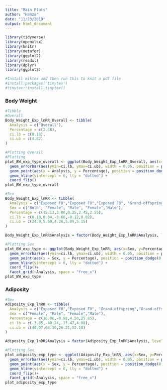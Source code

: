 ```yaml
---
title: "Main Plots"
author: "Hamza"
date: "11/23/2019"
output: html_document
---
```


```r
library(tidyverse)
library(openxlsx)  
library(knitr)
library(metafor)
library(ggplot2)
library(readxl)
library(dplyr)
library(ggplot2)

#Install miktex and then run this to knit a pdf file
#install.packages('tinytex')
#tinytex::install_tinytex()
```

### Body Weight

```r
#Tibble
#Overall
Body_Weight_Exp_lnRR_Overall <- tibble(
  Analysis = c("Overall"),
  Percentage = c(2.48),
  ci.lb = c(0.18),
  ci.ub = c(4.82)
)

#Plotting Overall
#Plotting
plot_BW_exp_type_overall <- ggplot(Body_Weight_Exp_lnRR_Overall, aes(x=Analysis, y=Percentage)) + 
  geom_errorbar(aes(ymin=ci.lb, ymax=ci.ub), width = 0.05, position = position_dodge(0.3)) +
  geom_point(aes(x = Analysis, y = Percentage), position = position_dodge(0.3))+
  geom_hline(yintercept = 0, lty = "dotted") +
  coord_flip()
plot_BW_exp_type_overall

#Sex
Body_Weight_Exp_lnRR <- tibble(
  Analysis = c("Exposed F0","Exposed F0","Exposed F0", "Grand-offspring","Grand-offspring"),
  Sex = c("Both", "Female", "Male", "Female","Male"),
  Percentage = c(15.13,3.00,0.25,2.45,2.55),
  ci.lb = c(6.10,0.04,-3.60,-0.12,0.02),
  ci.ub = c(24.9,5.69,4.26,5.09,5.15)
)

Body_Weight_Exp_lnRR$Analysis = factor(Body_Weight_Exp_lnRR$Analysis, levels=c('Exposed F0','Grand-offspring'))

#Plotting Sex
plot_BW_exp_type <- ggplot(Body_Weight_Exp_lnRR, aes(x=Sex, y=Percentage, colour = Analysis)) + 
  geom_errorbar(aes(ymin=ci.lb, ymax=ci.ub), width = 0.05, position = position_dodge(0.3)) +
  geom_point(aes(x = Sex, y = Percentage), position = position_dodge(0.3))+
  geom_hline(yintercept = 0, lty = "dotted") +
  coord_flip()+
  facet_grid(~Analysis, space = "free_x")
plot_BW_exp_type
```

### Adiposity
```r
#Sex
Adiposity_Exp_lnRR <- tibble(
  Analysis = c("Exposed F0","Exposed F0", "Grand-offspring","Grand-offspring"),
  Sex = c("Female", "Male", "Female","Male"),
  Percentage = c(16.06,-0.98,4.50,25.85),
  ci.lb = c(-3.85,-40.24,-13.47,4.08),
  ci.ub = c(40.07,64.10,26.21,52.18)
)

Adiposity_Exp_lnRR$Analysis = factor(Adiposity_Exp_lnRR$Analysis, levels=c('Exposed F0','Grand-offspring'))

#Plotting Sex
plot_adiposity_exp_type <- ggplot(Adiposity_Exp_lnRR, aes(x=Sex, y=Percentage, colour = Analysis)) + 
  geom_errorbar(aes(ymin=ci.lb, ymax=ci.ub), width = 0.05, position = position_dodge(0.3)) +
  geom_point(aes(x = Sex, y = Percentage), position = position_dodge(0.3))+
  geom_hline(yintercept = 0, lty = "dotted") +
  coord_flip()+
  facet_grid(~Analysis, space = "free_x")
plot_adiposity_exp_type
```


